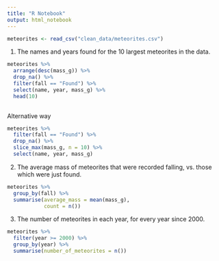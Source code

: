 ```yaml
---
title: "R Notebook"
output: html_notebook
---
```


```r
meteorites <- read_csv("clean_data/meteorites.csv")
```

1. The names and years found for the 10 largest meteorites in the data.

```r
meteorites %>% 
  arrange(desc(mass_g)) %>% 
  drop_na() %>% 
  filter(fall == "Found") %>% 
  select(name, year, mass_g) %>% 
  head(10)
  
```
Alternative way
```r
meteorites %>% 
  filter(fall == "Found") %>% 
  drop_na() %>% 
  slice_max(mass_g, n = 10) %>% 
  select(name, year, mass_g)
```
2. The average mass of meteorites that were recorded falling, vs. those which were just found.

```r
meteorites %>% 
  group_by(fall) %>% 
  summarise(average_mass = mean(mass_g),
            count = n())
```

3. The number of meteorites in each year, for every year since 2000.

```r
meteorites %>% 
  filter(year >= 2000) %>% 
  group_by(year) %>% 
  summarise(number_of_meteorites = n())
```



